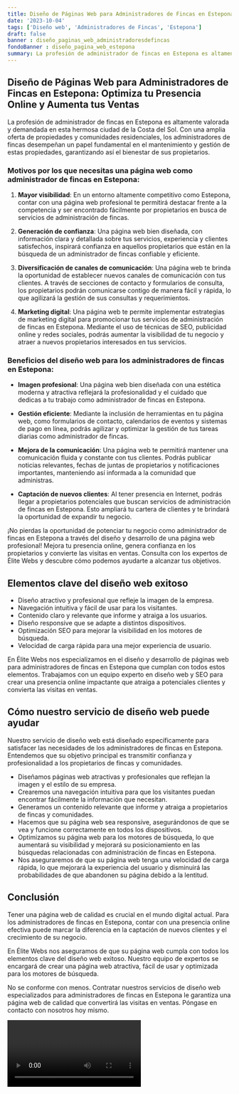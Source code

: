 ```yaml
---
title: Diseño de Páginas Web para Administradores de Fincas en Estepona
date: '2023-10-04'
tags: ['Diseño web', 'Administradores de Fincas', 'Estepona']
draft: false
banner : diseño_paginas_web_administradoresdefincas
fondoBanner : diseño_pagina_web_estepona
summary: La profesión de administrador de fincas en Estepona es altamente valorada y demandada en esta hermosa ciudad de la Costa del Sol. Con una amplia oferta de propiedades y comunidades residenciales, los administradores de fincas desempeñan un papel fundamental en el mantenimiento y gestión de estas propiedades, garantizando así el bienestar de sus propietarios.
---
```


## Diseño de Páginas Web para Administradores de Fincas en Estepona: Optimiza tu Presencia Online y Aumenta tus Ventas

La profesión de administrador de fincas en Estepona es altamente valorada y demandada en esta hermosa ciudad de la Costa del Sol. Con una amplia oferta de propiedades y comunidades residenciales, los administradores de fincas desempeñan un papel fundamental en el mantenimiento y gestión de estas propiedades, garantizando así el bienestar de sus propietarios.

### Motivos por los que necesitas una página web como administrador de fincas en Estepona:

1. **Mayor visibilidad**: En un entorno altamente competitivo como Estepona, contar con una página web profesional te permitirá destacar frente a la competencia y ser encontrado fácilmente por propietarios en busca de servicios de administración de fincas.

2. **Generación de confianza**: Una página web bien diseñada, con información clara y detallada sobre tus servicios, experiencia y clientes satisfechos, inspirará confianza en aquellos propietarios que están en la búsqueda de un administrador de fincas confiable y eficiente.

3. **Diversificación de canales de comunicación**: Una página web te brinda la oportunidad de establecer nuevos canales de comunicación con tus clientes. A través de secciones de contacto y formularios de consulta, los propietarios podrán comunicarse contigo de manera fácil y rápida, lo que agilizará la gestión de sus consultas y requerimientos.

4. **Marketing digital**: Una página web te permite implementar estrategias de marketing digital para promocionar tus servicios de administración de fincas en Estepona. Mediante el uso de técnicas de SEO, publicidad online y redes sociales, podrás aumentar la visibilidad de tu negocio y atraer a nuevos propietarios interesados en tus servicios.

### Beneficios del diseño web para los administradores de fincas en Estepona:

- **Imagen profesional**: Una página web bien diseñada con una estética moderna y atractiva reflejará la profesionalidad y el cuidado que dedicas a tu trabajo como administrador de fincas en Estepona.

- **Gestión eficiente**: Mediante la inclusión de herramientas en tu página web, como formularios de contacto, calendarios de eventos y sistemas de pago en línea, podrás agilizar y optimizar la gestión de tus tareas diarias como administrador de fincas.

- **Mejora de la comunicación**: Una página web te permitirá mantener una comunicación fluida y constante con tus clientes. Podrás publicar noticias relevantes, fechas de juntas de propietarios y notificaciones importantes, manteniendo así informada a la comunidad que administras.

- **Captación de nuevos clientes**: Al tener presencia en Internet, podrás llegar a propietarios potenciales que buscan servicios de administración de fincas en Estepona. Esto ampliará tu cartera de clientes y te brindará la oportunidad de expandir tu negocio.

¡No pierdas la oportunidad de potenciar tu negocio como administrador de fincas en Estepona a través del diseño y desarrollo de una página web profesional! Mejora tu presencia online, genera confianza en los propietarios y convierte las visitas en ventas. Consulta con los expertos de Élite Webs y descubre cómo podemos ayudarte a alcanzar tus objetivos.

<GifSeo />

<Cta />

## Elementos clave del diseño web exitoso

- Diseño atractivo y profesional que refleje la imagen de la empresa.
- Navegación intuitiva y fácil de usar para los visitantes.
- Contenido claro y relevante que informe y atraiga a los usuarios.
- Diseño responsive que se adapte a distintos dispositivos.
- Optimización SEO para mejorar la visibilidad en los motores de búsqueda.
- Velocidad de carga rápida para una mejor experiencia de usuario.

En Élite Webs nos especializamos en el diseño y desarrollo de páginas web para administradores de fincas en Estepona que cumplan con todos estos elementos. Trabajamos con un equipo experto en diseño web y SEO para crear una presencia online impactante que atraiga a potenciales clientes y convierta las visitas en ventas.

## Cómo nuestro servicio de diseño web puede ayudar

Nuestro servicio de diseño web está diseñado específicamente para satisfacer las necesidades de los administradores de fincas en Estepona. Entendemos que su objetivo principal es transmitir confianza y profesionalidad a los propietarios de fincas y comunidades.

- Diseñamos páginas web atractivas y profesionales que reflejan la imagen y el estilo de su empresa.
- Crearemos una navegación intuitiva para que los visitantes puedan encontrar fácilmente la información que necesitan.
- Generamos un contenido relevante que informe y atraiga a propietarios de fincas y comunidades.
- Hacemos que su página web sea responsive, asegurándonos de que se vea y funcione correctamente en todos los dispositivos.
- Optimizamos su página web para los motores de búsqueda, lo que aumentará su visibilidad y mejorará su posicionamiento en las búsquedas relacionadas con administración de fincas en Estepona.
- Nos aseguraremos de que su página web tenga una velocidad de carga rápida, lo que mejorará la experiencia del usuario y disminuirá las probabilidades de que abandonen su página debido a la lentitud.

## Conclusión

Tener una página web de calidad es crucial en el mundo digital actual. Para los administradores de fincas en Estepona, contar con una presencia online efectiva puede marcar la diferencia en la captación de nuevos clientes y el crecimiento de su negocio.

En Élite Webs nos aseguramos de que su página web cumpla con todos los elementos clave del diseño web exitoso. Nuestro equipo de expertos se encargará de crear una página web atractiva, fácil de usar y optimizada para los motores de búsqueda.

No se conforme con menos. Contratar nuestros servicios de diseño web especializados para administradores de fincas en Estepona le garantiza una página web de calidad que convertirá las visitas en ventas. Póngase en contacto con nosotros hoy mismo.

<Video />

<CtaBot job='Administradores de Fincas' city='Estepona'/>

<Gmaps query='Estepona+españa+maps' />